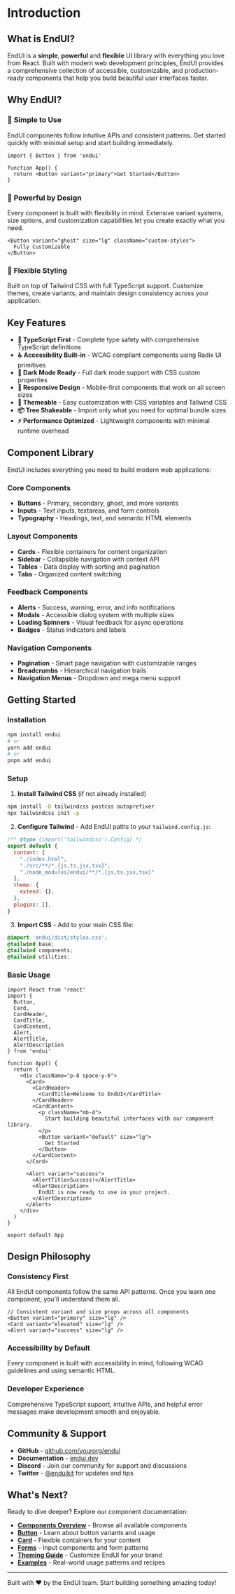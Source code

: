 # Introduction

## What is EndUI?

EndUI is a **simple**, **powerful** and **flexible** UI library with everything you love from React. Built with modern web development principles, EndUI provides a comprehensive collection of accessible, customizable, and production-ready components that help you build beautiful user interfaces faster.

## Why EndUI?

### 🚀 **Simple to Use**
EndUI components follow intuitive APIs and consistent patterns. Get started quickly with minimal setup and start building immediately.

```tsx
import { Button } from 'endui'

function App() {
  return <Button variant="primary">Get Started</Button>
}
```

### 💪 **Powerful by Design**
Every component is built with flexibility in mind. Extensive variant systems, size options, and customization capabilities let you create exactly what you need.

```tsx
<Button variant="ghost" size="lg" className="custom-styles">
  Fully Customizable
</Button>
```

### 🎨 **Flexible Styling**
Built on top of Tailwind CSS with full TypeScript support. Customize themes, create variants, and maintain design consistency across your application.

## Key Features

- **🔧 TypeScript First** - Complete type safety with comprehensive TypeScript definitions
- **♿ Accessibility Built-in** - WCAG compliant components using Radix UI primitives
- **🌙 Dark Mode Ready** - Full dark mode support with CSS custom properties
- **📱 Responsive Design** - Mobile-first components that work on all screen sizes
- **🎨 Themeable** - Easy customization with CSS variables and Tailwind CSS
- **📦 Tree Shakeable** - Import only what you need for optimal bundle sizes
- **⚡ Performance Optimized** - Lightweight components with minimal runtime overhead

## Component Library

EndUI includes everything you need to build modern web applications:

### Core Components
- **Buttons** - Primary, secondary, ghost, and more variants
- **Inputs** - Text inputs, textareas, and form controls
- **Typography** - Headings, text, and semantic HTML elements

### Layout Components
- **Cards** - Flexible containers for content organization
- **Sidebar** - Collapsible navigation with context API
- **Tables** - Data display with sorting and pagination
- **Tabs** - Organized content switching

### Feedback Components
- **Alerts** - Success, warning, error, and info notifications
- **Modals** - Accessible dialog system with multiple sizes
- **Loading Spinners** - Visual feedback for async operations
- **Badges** - Status indicators and labels

### Navigation Components
- **Pagination** - Smart page navigation with customizable ranges
- **Breadcrumbs** - Hierarchical navigation trails
- **Navigation Menus** - Dropdown and mega menu support

## Getting Started

### Installation

```bash
npm install endui
# or
yarn add endui
# or
pnpm add endui
```

### Setup

1. **Install Tailwind CSS** (if not already installed)

```bash
npm install -D tailwindcss postcss autoprefixer
npx tailwindcss init -p
```

2. **Configure Tailwind** - Add EndUI paths to your `tailwind.config.js`:

```js
/** @type {import('tailwindcss').Config} */
export default {
  content: [
    "./index.html",
    "./src/**/*.{js,ts,jsx,tsx}",
    "./node_modules/endui/**/*.{js,ts,jsx,tsx}"
  ],
  theme: {
    extend: {},
  },
  plugins: [],
}
```

3. **Import CSS** - Add to your main CSS file:

```css
@import 'endui/dist/styles.css';
@tailwind base;
@tailwind components;
@tailwind utilities;
```

### Basic Usage

```tsx
import React from 'react'
import { 
  Button, 
  Card, 
  CardHeader, 
  CardTitle, 
  CardContent,
  Alert,
  AlertTitle,
  AlertDescription 
} from 'endui'

function App() {
  return (
    <div className="p-8 space-y-6">
      <Card>
        <CardHeader>
          <CardTitle>Welcome to EndUI</CardTitle>
        </CardHeader>
        <CardContent>
          <p className="mb-4">
            Start building beautiful interfaces with our component library.
          </p>
          <Button variant="default" size="lg">
            Get Started
          </Button>
        </CardContent>
      </Card>

      <Alert variant="success">
        <AlertTitle>Success!</AlertTitle>
        <AlertDescription>
          EndUI is now ready to use in your project.
        </AlertDescription>
      </Alert>
    </div>
  )
}

export default App
```

## Design Philosophy

### Consistency First
All EndUI components follow the same API patterns. Once you learn one component, you'll understand them all.

```tsx
// Consistent variant and size props across all components
<Button variant="primary" size="lg" />
<Card variant="elevated" size="lg" />
<Alert variant="success" size="lg" />
```

### Accessibility by Default
Every component is built with accessibility in mind, following WCAG guidelines and using semantic HTML.

### Developer Experience
Comprehensive TypeScript support, intuitive APIs, and helpful error messages make development smooth and enjoyable.

## Community & Support

- **GitHub** - [github.com/yourorg/endui](https://github.com/freedisch/endui)
- **Documentation** - [endui.dev](https://endui-9p9tj6ttz-freedischs-projects.vercel.app)
- **Discord** - Join our community for support and discussions
- **Twitter** - [@enduikit](https://twitter.com/freedisch) for updates and tips

## What's Next?

Ready to dive deeper? Explore our component documentation:

- [**Components Overview**](/components) - Browse all available components
- [**Button**](/components/button) - Learn about button variants and usage
- [**Card**](/components/card) - Flexible containers for your content
- [**Forms**](/components/forms) - Input components and form patterns
- [**Theming Guide**](/theming) - Customize EndUI for your brand
- [**Examples**](/examples) - Real-world usage patterns and recipes

---

Built with ❤️ by the EndUI team. Start building something amazing today!
